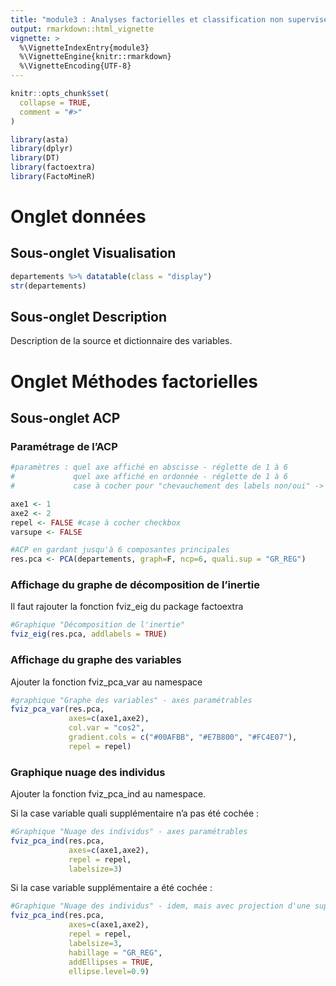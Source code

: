 ```yaml
---
title: "module3 : Analyses factorielles et classification non supervisée"
output: rmarkdown::html_vignette
vignette: >
  %\VignetteIndexEntry{module3}
  %\VignetteEngine{knitr::rmarkdown}
  %\VignetteEncoding{UTF-8}
---
```


```r
knitr::opts_chunk$set(
  collapse = TRUE,
  comment = "#>"
)
```

```r
library(asta)
library(dplyr)
library(DT)
library(factoextra)
library(FactoMineR)
```

# Onglet données

## Sous-onglet Visualisation

```r
departements %>% datatable(class = "display")
str(departements)
```


## Sous-onglet Description

Description de la source et dictionnaire des variables.

# Onglet Méthodes factorielles

## Sous-onglet ACP

### Paramétrage de l'ACP

```r
#paramètres : quel axe affiché en abscisse - réglette de 1 à 6
#             quel axe affiché en ordonnée - réglette de 1 à 6
#             case à cocher pour "chevauchement des labels non/oui" -> option "repel =T/F" à côté du bouton "mettre à jour"

axe1 <- 1 
axe2 <- 2 
repel <- FALSE #case à cocher checkbox
varsupe <- FALSE

```



```r
#ACP en gardant jusqu'à 6 composantes principales
res.pca <- PCA(departements, graph=F, ncp=6, quali.sup = "GR_REG")
```

### Affichage du graphe de décomposition de l'inertie

Il faut rajouter la fonction fviz_eig du package factoextra

```r
#Graphique "Décomposition de l'inertie"
fviz_eig(res.pca, addlabels = TRUE)
```
### Affichage du graphe des variables

Ajouter la fonction fviz_pca_var au namespace

```r
#graphique "Graphe des variables" - axes paramétrables
fviz_pca_var(res.pca, 
             axes=c(axe1,axe2), 
             col.var = "cos2", 
             gradient.cols = c("#00AFBB", "#E7B800", "#FC4E07"), 
             repel = repel)

```
### Graphique nuage des individus

Ajouter la fonction fviz_pca_ind au namespace. 

Si la case variable quali supplémentaire n'a pas été cochée :

```r
#Graphique "Nuage des individus" - axes paramétrables
fviz_pca_ind(res.pca, 
             axes=c(axe1,axe2), 
             repel = repel, 
             labelsize=3)
```
Si la case variable supplémentaire a été cochée :

```r
#Graphique "Nuage des individus" - idem, mais avec projection d'une supplémentaire quali (région) + ellipses
fviz_pca_ind(res.pca, 
             axes=c(axe1,axe2), 
             repel = repel, 
             labelsize=3, 
             habillage = "GR_REG", 
             addEllipses = TRUE, 
             ellipse.level=0.9)

```


